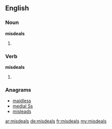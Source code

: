 ==English==

===Noun===
'''misdeals'''

# {{plural of|[[misdeal]]}}

===Verb===
'''misdeals'''

# {{third-person singular of|[[misdeal]]}}

===Anagrams===
* [[maidless#English|maidless]]
* [[medial Ss#English|medial Ss]]
* [[misleads#English|misleads]]

[[ar:misdeals]]
[[de:misdeals]]
[[fr:misdeals]]
[[my:misdeals]]